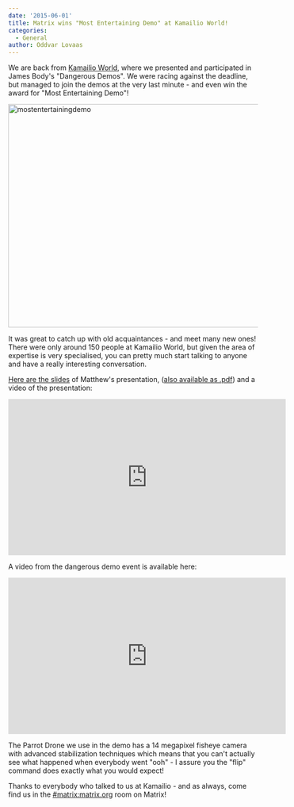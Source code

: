 ```yaml
---
date: '2015-06-01'
title: Matrix wins "Most Entertaining Demo" at Kamailio World!
categories:
  - General
author: Oddvar Lovaas
---
```


We are back from <a href="http://matrix.org/blog/2015/05/26/next-up-kamailio-world/">Kamailio World</a>, where we presented and participated in James Body's "Dangerous Demos". We were racing against the deadline, but managed to join the demos at the very last minute - and even win the award for "Most Entertaining Demo"!

<a href="http://matrix.org/blog/wp-content/uploads/2015/06/mostentertainingdemo1.jpg"><img src="http://matrix.org/blog/wp-content/uploads/2015/06/mostentertainingdemo1.jpg" alt="mostentertainingdemo" width="600" height="450" class="aligncenter size-full wp-image-1055" /></a>

It was great to catch up with old acquaintances - and meet many new ones! There were only around 150 people at Kamailio World, but given the area of expertise is very specialised, you can pretty much start talking to anyone and have a really interesting conversation.

<a href="http://matrix.org/blog/wp-content/uploads/2015/06/2015-05-29-Matrix-KamailioWorld.pptx">Here are the slides</a> of Matthew's presentation, (<a href="http://matrix.org/blog/wp-content/uploads/2015/06/2015-05-29-Matrix-KamailioWorld.pdf">also available as .pdf</a>) and a video of the presentation:

<iframe width="560" height="315" src="https://www.youtube.com/embed/E0uMm04MIuk" frameBorder="0" allowFullScreen></iframe>

A video from the dangerous demo event is available here:

<iframe width="560" height="315" src="https://www.youtube.com/embed/D7jZSYkXqt4?start=2630" frameBorder="0" allowFullScreen></iframe>

The Parrot Drone we use in the demo has a 14 megapixel fisheye camera with advanced stabilization techniques which means that you can't actually see what happened when everybody went "ooh" - I assure you the "flip" command does exactly what you would expect!

Thanks to everybody who talked to us at Kamailio - and as always, come find us in the <a href="/beta/#/room/#matrix:matrix.org" title="#matrix:matrix.org">#matrix:matrix.org</a> room on Matrix! 
